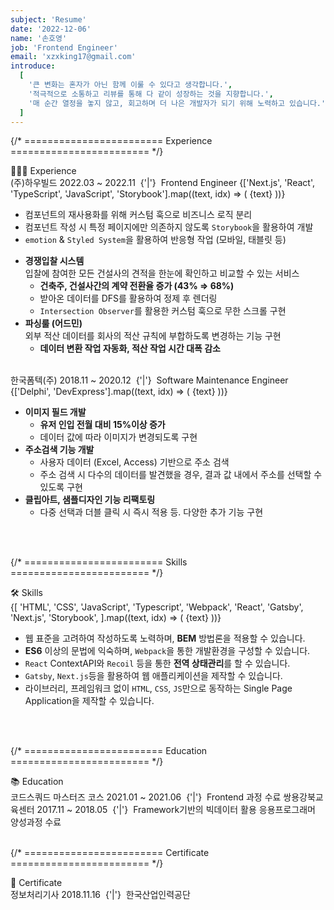 ```yaml
---
subject: 'Resume'
date: '2022-12-06'
name: '손호영'
job: 'Frontend Engineer'
email: 'xzxking17@gmail.com'
introduce:
  [
    '큰 변화는 혼자가 아닌 함께 이룰 수 있다고 생각합니다.',
    '적극적으로 소통하고 리뷰를 통해 다 같이 성장하는 것을 지향합니다.',
    '매 순간 열정을 놓지 않고, 회고하며 더 나은 개발자가 되기 위해 노력하고 있습니다.',
  ]
---
```


{/* ======================== Experience ======================== */}

<Typography variant="h3" backgroundColor="gray100">
  <span>👨🏻‍💻 Experience</span>
</Typography>
<br />

<Typography variant="h4" color="gray">
  <CustomLink href="https://www.howbuild.com/">(주)하우빌드</CustomLink>
</Typography>

<Typography variant="p" color="gray500" fontSize="p15">
  <span>2022.03 ~ 2022.11</span>
  <Typography isBold>&nbsp;{'|'}&nbsp;</Typography>
  <span>Frontend Engineer</span>
</Typography>

<Typography variant="div" fontSize="p15">
  <FlexBox gap="0.25rem" flexWrap="wrap">
    {['Next.js', 'React', 'TypeScript', 'JavaScript', 'Storybook'].map((text, idx) => (
      <CustomCode key={idx} color="gray">
        <span>{text}</span>
      </CustomCode>
    ))}
  </FlexBox>
</Typography>

<Divider height="1rem" color="transparent" />

<Typography variant="div" fontSize="p15">

- 컴포넌트의 재사용화를 위해 커스텀 훅으로 비즈니스 로직 분리
- 컴포넌트 작성 시 특정 페이지에만 의존하지 않도록 `Storybook`을 활용하여 개발
- `emotion` & `Styled System`을 활용하여 반응형 작업 (모바일, 태블릿 등)

</Typography>

<Typography variant="div" fontSize="p15">

- **경쟁입찰 시스템**  
  입찰에 참여한 모든 건설사의 견적을 한눈에 확인하고 비교할 수 있는 서비스
  - **건축주, 건설사간의 계약 전환율 증가 (<CustomCode color="orange">43%</CustomCode> ⇒ <CustomCode color="orange">68%</CustomCode>)**
  - 받아온 데이터를 DFS를 활용하여 정제 후 렌더링
  - `Intersection Observer`를 활용한 커스텀 훅으로 무한 스크롤 구현
- **파싱룰 (어드민)**  
  외부 적산 데이터를 회사의 적산 규칙에 부합하도록 변경하는 기능 구현
  - **데이터 변환 작업 자동화, 적산 작업 시간 대폭 감소**

</Typography>

<br />

<Typography variant="h4" color="gray">
  <CustomLink href="https://www.formtec.co.kr/">한국폼텍(주)</CustomLink>
</Typography>

<Typography variant="p" color="gray500" fontSize="p15">
  <span>2018.11 ~ 2020.12</span>
  <Typography isBold>&nbsp;{'|'}&nbsp;</Typography>
  <span>Software Maintenance Engineer</span>
</Typography>

<Typography variant="div" fontSize="p15">
  <FlexBox gap="0.25rem" flexWrap="wrap">
    {['Delphi', 'DevExpress'].map((text, idx) => (
      <CustomCode key={idx} color="gray">
        <span>{text}</span>
      </CustomCode>
    ))}
  </FlexBox>
</Typography>

<Divider height="1rem" color="transparent" />

<Typography variant="div" fontSize="p15">

- **이미지 필드 개발**
  - **유저 인입 전월 대비 <CustomCode color="orange">15%</CustomCode>이상 증가**
  - 데이터 값에 따라 이미지가 변경되도록 구현
- **주소검색 기능 개발**
  - 사용자 데이터 (Excel, Access) 기반으로 주소 검색
  - 주소 검색 시 다수의 데이터를 발견했을 경우, 결과 값 내에서 주소를 선택할 수 있도록 구현
- **클립아트, 샘플디자인 기능 리팩토링**
  - 다중 선택과 더블 클릭 시 즉시 적용 등. 다양한 추가 기능 구현

</Typography>

<br />
<br />

{/* ======================== Skills ======================== */}

<Typography variant="h3" backgroundColor="gray100">
  <span>🛠️ Skills</span>
</Typography>
<br />

<Typography variant="div" fontSize="p15">
  <FlexBox gap="0.25rem" flexWrap="wrap">
    {[
      'HTML',
      'CSS',
      'JavaScript',
      'Typescript',
      'Webpack',
      'React',
      'Gatsby',
      'Next.js',
      'Storybook',
    ].map((text, idx) => (
      <CustomCode key={idx} color="gray">
        <span>{text}</span>
      </CustomCode>
    ))}
  </FlexBox>
</Typography>

<Divider height="0.5rem" color="transparent" />

<Typography variant="div" fontSize="p15">

- 웹 표준을 고려하여 작성하도록 노력하며, **BEM** 방법론을 적용할 수 있습니다.
- **ES6** 이상의 문법에 익숙하며, `Webpack`을 통한 개발환경을 구성할 수 있습니다.
- `React` ContextAPI와 `Recoil` 등을 통한 **전역 상태관리**를 할 수 있습니다.
- `Gatsby`, `Next.js`등을 활용하여 웹 애플리케이션을 제작할 수 있습니다.
- 라이브러리, 프레임워크 없이 `HTML`, `CSS`, `JS`만으로 동작하는 Single Page Application을 제작할 수 있습니다.

</Typography>

<br />
<br />

{/* ======================== Education ======================== */}

<Typography variant="h3" backgroundColor="gray100">
  <span>📚 Education</span>
</Typography>
<br />

<Typography variant="h4" color="gray600">
  <CustomLink href="https://codesquad.kr/">
    <span>코드스쿼드 마스터즈 코스</span>
  </CustomLink>
</Typography>

<Typography variant="p" color="gray500" fontSize="p15">
  <span>2021.01 ~ 2021.06</span>
  <Typography isBold>&nbsp;{'|'}&nbsp;</Typography>
  <span>Frontend 과정 수료</span>
</Typography>

<Typography variant="h4" color="gray600">
  <CustomLink href="https://www.sist.co.kr/index.jsp">
    <span>쌍용강북교육센터</span>
  </CustomLink>
</Typography>

<Typography variant="p" color="gray500" fontSize="p15">
  <span>2017.11 ~ 2018.05</span>
  <Typography isBold>&nbsp;{'|'}&nbsp;</Typography>
  <span>Framework기반의 빅데이터 활용 응용프로그래머 양성과정 수료</span>
</Typography>

<br />
<br />

{/* ======================== Certificate ======================== */}

<Typography variant="h3" backgroundColor="gray100">
  <span>🏅 Certificate</span>
</Typography>
<br />

<Typography variant="h4" color="gray600">
  <span>정보처리기사</span>
</Typography>

<Typography variant="p" color="gray500" fontSize="p15">
  <span>2018.11.16</span>
  <Typography isBold>&nbsp;{'|'}&nbsp;</Typography>
  <span>한국산업인력공단</span>
</Typography>
